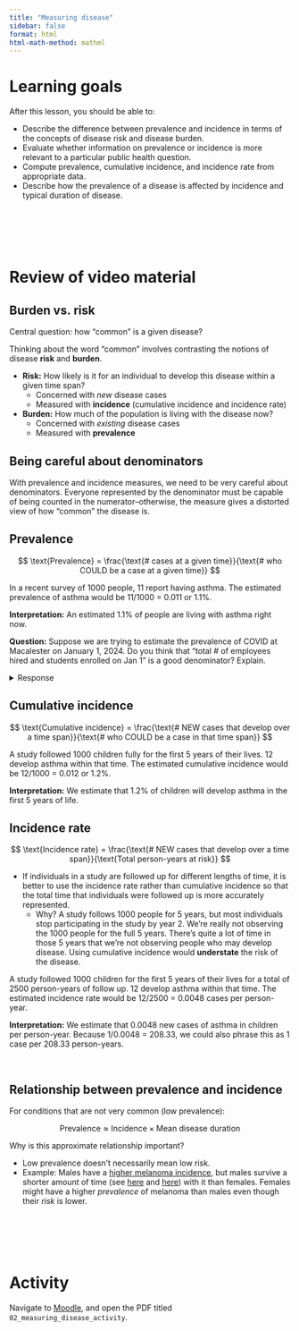 ```yaml
---
title: "Measuring disease"
sidebar: false
format: html
html-math-method: mathml
---
```


# Learning goals

After this lesson, you should be able to:

- Describe the difference between prevalence and incidence in terms of the concepts of disease risk and disease burden.
- Evaluate whether information on prevalence or incidence is more relevant to a particular public health question.
- Compute prevalence, cumulative incidence, and incidence rate from appropriate data.
- Describe how the prevalence of a disease is affected by incidence and typical duration of disease.


<br><br><br><br>


# Review of video material

## Burden vs. risk

Central question: how "common" is a given disease?

Thinking about the word "common" involves contrasting the notions of disease **risk** and **burden**.

- **Risk:** How likely is it for an individual to develop this disease within a given time span?
    - Concerned with *new* disease cases
    - Measured with **incidence** (cumulative incidence and incidence rate)
- **Burden:** How much of the population is living with the disease now?
    - Concerned with *existing* disease cases
    - Measured with **prevalence**

## Being careful about denominators

With prevalence and incidence measures, we need to be very careful about denominators. Everyone represented by the denominator must be capable of being counted in the numerator--otherwise, the measure gives a distorted view of how "common" the disease is.

## Prevalence

$$
\text{Prevalence} = \frac{\text{# cases at a given time}}{\text{# who COULD be a case at a given time}}
$$

::: {.callout-tip title="Example"}
In a recent survey of 1000 people, 11 report having asthma. The estimated prevalence of asthma would be 11/1000 = 0.011 or 1.1%.

**Interpretation:** An estimated 1.1% of people are living with asthma right now.
:::

**Question:** Suppose we are trying to estimate the prevalence of COVID at Macalester on January 1, 2024. Do you think that "total # of employees hired and students enrolled on Jan 1" is a good denominator? Explain.

<details>
  <summary>Response</summary>

If the goal of estimating the COVID prevalence on that date is to inform immediate campus policy regarding public health measures, the most useful denominator should probably consist of people who are actually using campus. Students who will be on vacation for a while and students who are studying abroad should not be counted in the denominator. Similarly for employees who do not work during January.

</details>

## Cumulative incidence

$$
\text{Cumulative incidence} = \frac{\text{# NEW cases that develop over a time span}}{\text{# who COULD be a case in that time span}}
$$

::: {.callout-tip title="Example"}
A study followed 1000 children fully for the first 5 years of their lives. 12 develop asthma within that time. The estimated cumulative incidence would be 12/1000 = 0.012 or 1.2%.

**Interpretation:** We estimate that 1.2% of children will develop asthma in the first 5 years of life.
:::

## Incidence rate

$$
\text{Incidence rate} = \frac{\text{# NEW cases that develop over a time span}}{\text{Total person-years at risk}}
$$

- If individuals in a study are followed up for different lengths of time, it is better to use the incidence rate rather than cumulative incidence so that the total time that individuals were followed up is more accurately represented.
    - Why? A study follows 1000 people for 5 years, but most individuals stop participating in the study by year 2. We're really not observing the 1000 people for the full 5 years. There's quite a lot of time in those 5 years that we're not observing people who may develop disease. Using cumulative incidence would **understate** the risk of the disease.

::: {.callout-tip title="Example"}
A study followed 1000 children for the first 5 years of their lives for a total of 2500 person-years of follow up. 12 develop asthma within that time. The estimated incidence rate would be 12/2500 = 0.0048 cases per person-year.

**Interpretation:** We estimate that 0.0048 new cases of asthma in children per person-year. Because 1/0.0048 = 208.33, we could also phrase this as 1 case per 208.33 person-years.
:::

<br>

## Relationship between prevalence and incidence

For conditions that are not very common (low prevalence):

$$
\text{Prevalence} \approx \text{Incidence} \times \text{Mean disease duration}
$$

Why is this approximate relationship important?

- Low prevalence doesn't necessarily mean low risk. 
- Example: Males have a [higher melanoma incidence](https://www.cdc.gov/cancer/uscs/about/data-briefs/no9-melanoma-incidence-mortality-UnitedStates-2012-2016.htm), but males survive a shorter amount of time (see [here](https://www.ncbi.nlm.nih.gov/pmc/articles/PMC1570554/) and [here](https://pubmed.ncbi.nlm.nih.gov/21150923/)) with it than females. Females might have a higher *prevalence* of melanoma than males even though their *risk* is lower.


<br><br><br><br>


# Activity

Navigate to [Moodle](https://moodle.macalester.edu/mod/folder/view.php?id=82197), and open the PDF titled `02_measuring_disease_activity`.

